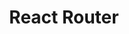---
id: "react_tf_easy_009"
questionType: "TRUE_FALSE"
title: "React Router"
statement: "React Router is used for managing navigation in React applications."
difficulty: "EASY"
category: "React"
correctAnswer: true
explanation: "React Router enables dynamic routing and navigation between components."
---